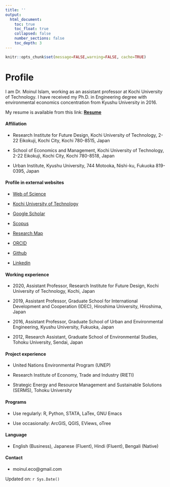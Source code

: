```yaml
---
title: ''
output:
  html_document:
    toc: true
    toc_float: true
    collapsed: false
    number_sections: false
    toc_depth: 3
---
```


```r
knitr::opts_chunk$set(message=FALSE,warning=FALSE, cache=TRUE)
```

# Profile

I am Dr. Moinul Islam, working as an assistant professor at Kochi University of Technology. I have received my Ph.D. in Engineering degree with environmental economics concentration from Kyushu University in 2016. 

My resume is available from this link: [**Resume**](<https://moineco.github.io/moinul_resume/moinul_resume.pdf>)

#### Affiliation

-   Research Institute for Future Design, Kochi University of Technology, 2-22 Eikokuji, Kochi City, Kochi 780-8515, Japan

-   School of Economics and Management, Kochi University of Technology, 2-22 Eikokuji, Kochi City, Kochi 780-8518, Japan

-   Urban Institute, Kyushu University, 744 Motooka, Nishi-ku, Fukuoka 819-0395, Japan

#### Profile in external websites

-  [Web of Science](https://www.webofscience.com/wos/author/record/M-9369-2019)

-  [Kochi University of Technology](https://www.kochi-tech.ac.jp/profile/ja/islam-moinul.html)

-  [Google Scholar](https://scholar.google.co.jp/citations?user=UTZTmJ0AAAAJ&hl=en)

-  [Scopus](https://www.scopus.com/authid/detail.uri?authorId=55348122400)

-  [Research Map](https://researchmap.jp/moinul/?lang=english)

-  [ORCID](https://orcid.org/0000-0002-0309-3156)

-  [Github](https://github.com/moineco)

-  [Linkedin](https://www.linkedin.com/in/moinul-islam-b7a140263/)

#### Working experience

-   2020, Assistant Professor, Research Institute for Future Design,
    Kochi University of Technology, Kochi, Japan
    
-   2019, Assistant Professor, Graduate School for International
    Development and Cooperation (IDEC), Hiroshima University, Hiroshima,
    Japan
    
-   2016, Assistant Professor, Graduate School of Urban and
    Environmental Engineering, Kyushu University, Fukuoka, Japan
    
-   2012, Research Assistant, Graduate School of Environmental Studies,
    Tohoku University, Sendai, Japan

#### Project experience

-   United Nations Environmental Program (UNEP)

-   Research Institute of Economy, Trade and Industry (RIETI)

-   Strategic Energy and Resource Management and Sustainable Solutions
    (SERMS), Tohoku University

#### Programs

-   Use regularly: R, Python, STATA, LaTex, GNU Emacs 

-   Use occasionally: ArcGIS, QGIS, EViews, oTree 

#### Language

-   English (Business), Japanese (Fluent), Hindi (Fluent), Bengali (Native)

#### Contact  

-   moinul.eco@gmail.com

Updated on: `r Sys.Date()`